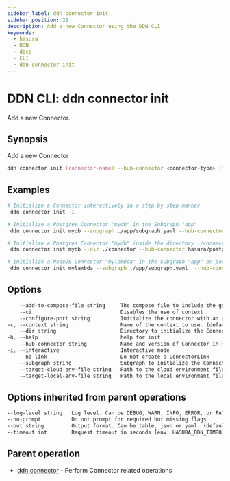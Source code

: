 ```yaml
---
sidebar_label: ddn connector init
sidebar_position: 29
description: Add a new Connector using the DDN CLI
keywords:
  - hasura
  - DDN
  - docs
  - CLI
  - ddn connector init
---
```


# DDN CLI: ddn connector init

Add a new Connector.

## Synopsis

Add a new Connector

```bash
ddn connector init [connector-name] --hub-connector <connector-type> [flags]
```

## Examples

```bash
# Initialize a Connector interactively in a step by step manner
 ddn connector init -i

# Initialize a Postgres Connector "mydb" in the Subgraph "app"
 ddn connector init mydb --subgraph ./app/subgraph.yaml --hub-connector hasura/postgres

# Initialize a Postgres Connector "mydb" inside the directory ./connector
 ddn connector init mydb --dir ./connector --hub-connector hasura/postgres

# Initialize a NodeJS Connector "mylambda" in the Subgraph "app" on port 8765
 ddn connector init mylambda --subgraph ./app/subgraph.yaml  --hub-connector hasura/nodejs --configure-port 8765 
```

## Options

```sass
    --add-to-compose-file string     The compose file to include the generated connector compose file
    --ci                             Disables the use of context
    --configure-port string          Initialize the connector with an already configured port
-c, --context string                 Name of the context to use. (default <current_context>)
    --dir string                     Directory to initialize the Connector
-h, --help                           help for init
    --hub-connector string           Name and version of Connector in Hasura Connector Hub. ref: https://hasura.io/connectors
-i, --interactive                    Interactive mode
    --no-link                        Do not create a ConnectorLink
    --subgraph string                Subgraph to initialize the Connector in
    --target-cloud-env-file string   Path to the cloud environment file
    --target-local-env-file string   Path to the local environment file
```

## Options inherited from parent operations

```sass
--log-level string   Log level. Can be DEBUG, WARN, INFO, ERROR, or FATAL. (default "INFO")
--no-prompt          Do not prompt for required but missing flags
--out string         Output format. Can be table, json or yaml. (default "table")
--timeout int        Request timeout in seconds [env: HASURA_DDN_TIMEOUT] (default 100)
```

## Parent operation

- [ddn connector](/cli/commands/ddn_connector) - Perform Connector related operations
